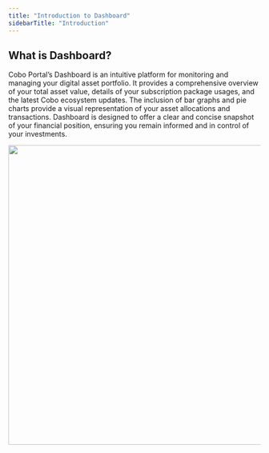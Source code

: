 ```yaml
---
title: "Introduction to Dashboard"
sidebarTitle: "Introduction"
---
```


## What is Dashboard?
Cobo Portal’s Dashboard is an intuitive platform for monitoring and managing your digital asset portfolio. It provides a comprehensive overview of your total asset value, details of your subscription package usages, and the latest Cobo ecosystem updates. The inclusion of bar graphs and pie charts provide a visual representation of your asset allocations and transactions. Dashboard is designed to offer a clear and concise snapshot of your financial position, ensuring you remain informed and in control of your investments.

<img src="/images/dashboard/1.png" width="700" height="600"/>